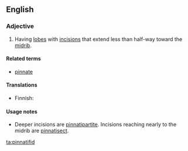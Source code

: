==English==

===Adjective===
{{en-adj|-}}

# {{context|botany|of leaves|lang=en}} Having [[lobe]]s with [[incision]]s that extend less than half-way toward the [[midrib]].

====Related terms====
* [[pinnate]]

====Translations====
{{trans-top|of leaves, having lobes with incisions that extend less than half-way toward the midrib}}
* Finnish: {{t-|fi|halkoinen}}
{{trans-mid}}
{{trans-bottom}}

====Usage notes====
* Deeper incisions are [[pinnatipartite]]. Incisions reaching nearly to the midrib are [[pinnatisect]].

[[ta:pinnatifid]]